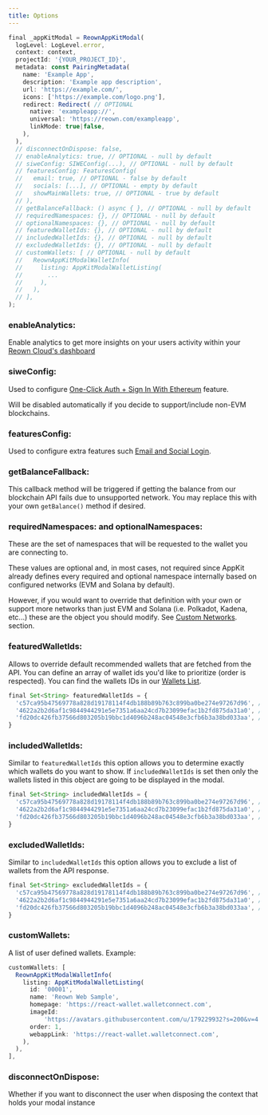 ```yaml
---
title: Options
---
```


```javascript
final _appKitModal = ReownAppKitModal(
  logLevel: LogLevel.error,
  context: context,
  projectId: '{YOUR_PROJECT_ID}',
  metadata: const PairingMetadata(
    name: 'Example App',
    description: 'Example app description',
    url: 'https://example.com/',
    icons: ['https://example.com/logo.png'],
    redirect: Redirect( // OPTIONAL
      native: 'exampleapp://',
      universal: 'https://reown.com/exampleapp',
      linkMode: true|false,
    ),
  ),
  // disconnectOnDispose: false,
  // enableAnalytics: true, // OPTIONAL - null by default
  // siweConfig: SIWEConfig(...), // OPTIONAL - null by default
  // featuresConfig: FeaturesConfig(
  //   email: true, // OPTIONAL - false by default
  //   socials: [...], // OPTIONAL - empty by default
  //   showMainWallets: true, // OPTIONAL - true by default
  // ),
  // getBalanceFallback: () async { }, // OPTIONAL - null by default
  // requiredNamespaces: {}, // OPTIONAL - null by default
  // optionalNamespaces: {}, // OPTIONAL - null by default
  // featuredWalletIds: {}, // OPTIONAL - null by default
  // includedWalletIds: {}, // OPTIONAL - null by default
  // excludedWalletIds: {}, // OPTIONAL - null by default
  // customWallets: [ // OPTIONAL - null by default
  //   ReownAppKitModalWalletInfo(
  //     listing: AppKitModalWalletListing(
  //       ...
  //     ),
  //   ),
  // ],
);
```

### enableAnalytics:

Enable analytics to get more insights on your users activity within your [Reown Cloud's dashboard](https://cloud.reown.com)

### siweConfig:

Used to configure [One-Click Auth + Sign In With Ethereum](./siwe) feature. 

Will be disabled automatically if you decide to support/include non-EVM blockchains.

### featuresConfig:

Used to configure extra features such [Email and Social Login](../core/email).

### getBalanceFallback:

This callback method will be triggered if getting the balance from our blockchain API fails due to unsupported network. You may replace this with your own `getBalance()` method if desired.

### requiredNamespaces: and optionalNamespaces:

These are the set of namespaces that will be requested to the wallet you are connecting to.

These values are optional and, in most cases, not required since AppKit already defines every required and optional namespace internally based on configured networks (EVM and Solana by default).

However, if you would want to override that definition with your own or support more networks than just EVM and Solana (i.e. Polkadot, Kadena, etc...) these are the object you should modify. See [Custom Networks](../core/custom-chains). section.

### featuredWalletIds:

Allows to override default recommended wallets that are fetched from the API. You can define an array of wallet ids you'd like to prioritize (order is respected). 
You can find the wallets IDs in our [Wallets List](/cloud/wallets/wallet-list).

```javascript
final Set<String> featuredWalletIds = {
  'c57ca95b47569778a828d19178114f4db188b89b763c899ba0be274e97267d96', // MetaMask
  '4622a2b2d6af1c9844944291e5e7351a6aa24cd7b23099efac1b2fd875da31a0', // Trust
  'fd20dc426fb37566d803205b19bbc1d4096b248ac04548e3cfb6b3a38bd033aa', // Coinbase Wallet
}
```

### includedWalletIds:

Similar to `featuredWalletIds` this option allows you to determine exactly which wallets do you want to show. If `includedWalletIds` is set then only the wallets listed in this object are going to be displayed in the modal.

```javascript
final Set<String> includedWalletIds = {
  'c57ca95b47569778a828d19178114f4db188b89b763c899ba0be274e97267d96', // MetaMask
  '4622a2b2d6af1c9844944291e5e7351a6aa24cd7b23099efac1b2fd875da31a0', // Trust
  'fd20dc426fb37566d803205b19bbc1d4096b248ac04548e3cfb6b3a38bd033aa', // Coinbase Wallet
}
```

### excludedWalletIds:

Similar to `includedWalletIds` this option allows you to exclude a list of wallets from the API response.

```javascript
final Set<String> excludedWalletIds = {
  'c57ca95b47569778a828d19178114f4db188b89b763c899ba0be274e97267d96', // MetaMask
  '4622a2b2d6af1c9844944291e5e7351a6aa24cd7b23099efac1b2fd875da31a0', // Trust
  'fd20dc426fb37566d803205b19bbc1d4096b248ac04548e3cfb6b3a38bd033aa', // Coinbase Wallet
}
```

### customWallets:

A list of user defined wallets. Example:

```javascript
customWallets: [
  ReownAppKitModalWalletInfo(
    listing: AppKitModalWalletListing(
      id: '00001',
      name: 'Reown Web Sample',
      homepage: 'https://react-wallet.walletconnect.com',
      imageId:
          'https://avatars.githubusercontent.com/u/179229932?s=200&v=4',
      order: 1,
      webappLink: 'https://react-wallet.walletconnect.com',
    ),
  ),
],
```

### disconnectOnDispose:

Whether if you want to disconnect the user when disposing the context that holds  your modal instance